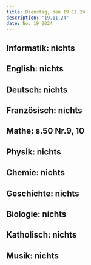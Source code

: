 ```yaml
---
title: Dienstag, den 19.11.24
description: "19.11.24"
date: Nov 19 2024
---
```


## Informatik: nichts
## English: nichts
## Deutsch: nichts
## Französisch: nichts
## Mathe: s.50 Nr.9, 10
## Physik: nichts
## Chemie: nichts
## Geschichte: nichts
## Biologie: nichts
## Katholisch: nichts
## Musik: nichts